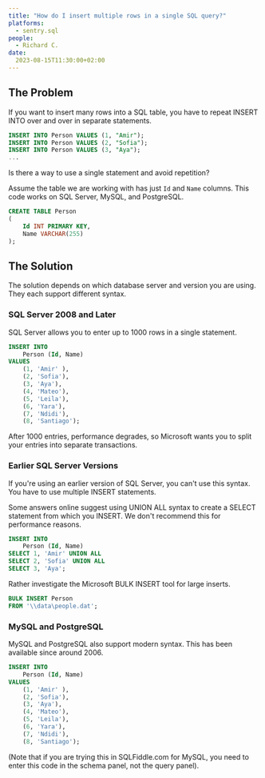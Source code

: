 ```yaml
---
title: "How do I insert multiple rows in a single SQL query?"
platforms: 
  - sentry.sql
people: 
  - Richard C.
date: 
  2023-08-15T11:30:00+02:00
---
```


## The Problem

If you want to insert many rows into a SQL table, you have to repeat INSERT INTO over and over in separate statements.

```sql
INSERT INTO Person VALUES (1, "Amir");
INSERT INTO Person VALUES (2, "Sofia");
INSERT INTO Person VALUES (3, "Aya");
...
```
Is there a way to use a single statement and avoid repetition?

Assume the table we are working with has just `Id` and `Name` columns. This code works on SQL Server, MySQL, and PostgreSQL.

```sql
CREATE TABLE Person
(
    Id INT PRIMARY KEY,
    Name VARCHAR(255)
);
```

## The Solution

The solution depends on which database server and version you are using. They each support different syntax.

### SQL Server 2008 and Later

SQL Server allows you to enter up to 1000 rows in a single statement.

```sql
INSERT INTO
    Person (Id, Name)
VALUES
    (1, 'Amir' ),
    (2, 'Sofia'),
    (3, 'Aya'),
    (4, 'Mateo'),
    (5, 'Leila'),
    (6, 'Yara'),
    (7, 'Ndidi'),
    (8, 'Santiago');
```

After 1000 entries, performance degrades, so Microsoft wants you to split your entries into separate transactions.

### Earlier SQL Server Versions

If you're using an earlier version of SQL Server, you can't use this syntax. You have to use multiple INSERT statements.

Some answers online suggest using UNION ALL syntax to create a SELECT statement from which you INSERT. We don't recommend this for performance reasons.

```sql
INSERT INTO
    Person (Id, Name)
SELECT 1, 'Amir' UNION ALL
SELECT 2, 'Sofia' UNION ALL
SELECT 3, 'Aya';
```

Rather investigate the Microsoft BULK INSERT tool for large inserts.

```sql
BULK INSERT Person
FROM '\\data\people.dat';
```

### MySQL and PostgreSQL

MySQL and PostgreSQL also support modern syntax. This has been available since around 2006.

```sql
INSERT INTO
    Person (Id, Name)
VALUES
    (1, 'Amir' ),
    (2, 'Sofia'),
    (3, 'Aya'),
    (4, 'Mateo'),
    (5, 'Leila'),
    (6, 'Yara'),
    (7, 'Ndidi'),
    (8, 'Santiago');
```

(Note that if you are trying this in SQLFiddle.com for MySQL, you need to enter this code in the schema panel, not the query panel).
